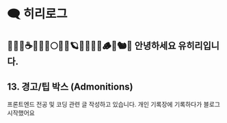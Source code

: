 # 🗨️ 히리로그

🍪🍄‍🟫☕🤎🧸📜🌕🍞🍂🪐🧺🥖🐌🐻🪵🍩🐿️🍦 안녕하세요 유히리입니다.
---

## 13. 경고/팁 박스 (Admonitions)

프론트엔드 전공 및 코딩 관련 글 작성하고 있습니다. 
개인 기록장에 기록하다가 블로그 시작했어요